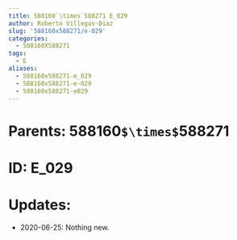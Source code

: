 ```yaml
---
title: 588160`\times`588271 E_029
author: Roberto Villegas-Diaz
slug: '588160x588271/e-029'
categories:
  - 588160X588271
tags:
  - E
aliases:
  - 588160x588271-e_029
  - 588160x588271-e-029
  - 588160x588271-e029
---
```


# **Parents**: 588160`$\times$`588271
# **ID**: E_029
# **Updates**: 
 - 2020-06-25: Nothing new.
